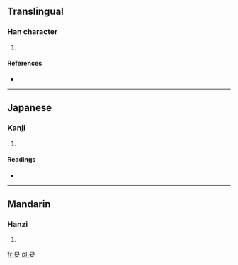 ==Translingual==

===Han character===
{{Han char|rn=38|rad=女|as=04|sn=7|four=|canj=日女 (AV), X日女 (XAV)|ids=⿱[[日]][[女]]}}

# {{defn|Han|sort=女04}}

====References====
* {{Han ref|kx=0256.330|dkj=06099|dj=0521.120|hdz=21031.020|uh=599F|ud=22943}}

----

==Japanese==

===Kanji===
{{ja-kanji|grade=|rs=女04}}

# {{defn|lang=ja|sort=女04}}

====Readings====
* {{ja-readings|on=[[あん]] (an), [[えん]] (en)|kun=[[やすらか]] (yasuraka), [[やすめる]] (yasumeru)}}

----

==Mandarin==

===Hanzi===
{{cmn-hanzi|pin=[[yàn]] ([[yan4]])|wg=yen<sup>4</sup>}}

# {{defn|lang=cmn|sort=女04}}

[[fr:妟]]
[[pl:妟]]